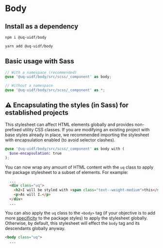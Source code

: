 
<Meta title="Base/Body/Body" />

# Body

## Install as a dependency

```bash
npm i @uq-uidf/body
```

```bash
yarn add @uq-uidf/body
```

## Basic usage with Sass

```scss
// With a namespace (recommended)
@use '@uq-uidf/body/src/scss/_component' as body;

// Without a namespace
@use '@uq-uidf/body/src/scss/_component' as *;
```

## ⚠️ Encapsulating the styles (in Sass) for established projects

This stylesheet can affect HTML elements globally and provides non-prefixed
utility CSS classes. If you are modifying an existing project with base styles
already in place, we recommended importing the stylesheet with encapsulation
enabled (to avoid selector clashes).

```scss
@use '@uq-uidf/body/src/scss/_component' as body with (
  $use-encapsulation: true
);
```

You can now wrap any amount of HTML content with the `uq` class to apply the
package stylesheet to a subset of elements. For example:

```html
  ...
  <div class="uq">
    <h2>I will be styled with <span class="text--weight-medium">this</span> stylesheet.</h2>
    <p>As will I.</p>
  </div>
  ...
```

You can also apply the `uq` class to the `<body>` tag (if your objective is to
add more [specificity](https://developer.mozilla.org/en-US/docs/Web/CSS/Specificity)
to the package styles) to apply the stylesheet globally. Otherwise, by default,
this stylesheet will effect the `body` tag and its descendants globally anyway.

```html
<body class="uq">
  ...
```
